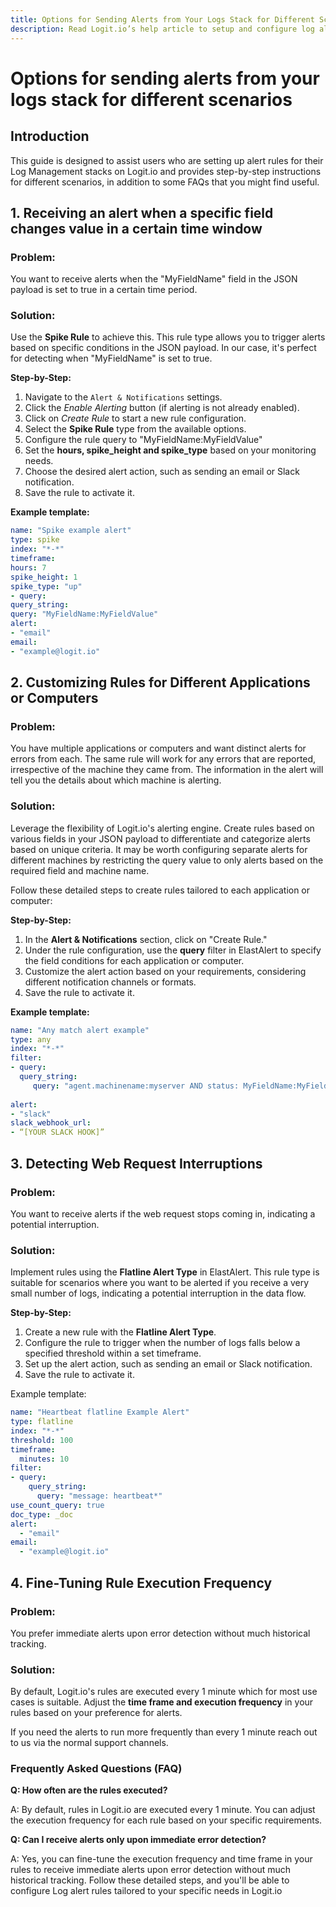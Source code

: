 ```yaml
---
title: Options for Sending Alerts from Your Logs Stack for Different Scenarios
description: Read Logit.io’s help article to setup and configure log alerting for more advanced scenarios including FAQs
---
```


# Options for sending alerts from your logs stack for different scenarios

## Introduction

This guide is designed to assist users who are setting up alert rules 
for their Log Management stacks on Logit.io and provides step-by-step 
instructions for different scenarios, in addition to some 
FAQs that you might find useful.

## 1. Receiving an alert when a specific field changes value in a certain time window

### Problem:

You want to receive alerts when the "MyFieldName" field in the 
JSON payload is set to true in a certain time period.

### Solution:

Use the **Spike Rule** to achieve this. This rule type allows you to 
trigger alerts based on specific conditions in the JSON payload. In 
our case, it's perfect for detecting when "MyFieldName" is set to true.

**Step-by-Step:**
1. Navigate to the `Alert & Notifications` settings.
2. Click the _Enable Alerting_ button (if alerting is not already enabled).
3. Click on _Create Rule_ to start a new rule configuration.
4. Select the **Spike Rule** type from the available options.
5. Configure the rule query to "MyFieldName:MyFieldValue"
6. Set the **hours, spike_height and spike_type** based on your monitoring needs.
7. Choose the desired alert action, such as sending an email or Slack notification.
8. Save the rule to activate it.

**Example template:**

```yaml copy
name: "Spike example alert"
type: spike
index: "*-*"
timeframe:
hours: 7
spike_height: 1
spike_type: "up"
- query:
query_string:
query: "MyFieldName:MyFieldValue"
alert:
- "email"
email:
- "example@logit.io"
```

## 2. Customizing Rules for Different Applications or Computers

### Problem:

You have multiple applications or computers and want distinct alerts 
for errors from each. The same rule will work for any errors that are 
reported, irrespective of the machine they came from. The information 
in the alert will tell you the details about which machine is alerting.

### Solution:

Leverage the flexibility of Logit.io's alerting engine. Create rules 
based on various fields in your JSON payload to differentiate and 
categorize alerts based on unique criteria. It may be worth configuring 
separate alerts for different machines by restricting the query value 
to only alerts based on the required field and machine name.

Follow these detailed steps to create rules tailored to each application or computer:

**Step-by-Step:**
1. In the **Alert & Notifications** section, click on "Create Rule."
2. Under the rule configuration, use the **query** filter in ElastAlert to specify the field conditions for each application or computer.
3. Customize the alert action based on your requirements, considering different notification channels or formats.
4. Save the rule to activate it.

**Example template:**

```yaml copy
name: "Any match alert example"
type: any
index: "*-*"
filter:
- query:
  query_string:
     query: "agent.machinename:myserver AND status: MyFieldName:MyFieldValue"
    
alert:
- "slack"
slack_webhook_url:
- “[YOUR SLACK HOOK]”
```

## 3. Detecting Web Request Interruptions

### Problem:

You want to receive alerts if the web request stops coming in, indicating a potential interruption.

### Solution:

Implement rules using the **Flatline Alert Type** in ElastAlert. This 
rule type is suitable for scenarios where you want to be alerted if you 
receive a very small number of logs, indicating a potential 
interruption in the data flow.

**Step-by-Step:**
1. Create a new rule with the **Flatline Alert Type**.
2. Configure the rule to trigger when the number of logs falls below a specified threshold within a set timeframe.
3. Set up the alert action, such as sending an email or Slack notification.
4. Save the rule to activate it.

Example template:

```yaml copy
name: "Heartbeat flatline Example Alert"
type: flatline
index: "*-*"
threshold: 100
timeframe:
  minutes: 10
filter:
- query:
    query_string:
      query: "message: heartbeat*"
use_count_query: true
doc_type: _doc
alert:
  - "email"
email:
  - "example@logit.io"
```

## 4. Fine-Tuning Rule Execution Frequency

### Problem:

You prefer immediate alerts upon error detection without much historical tracking.

### Solution:

By default, Logit.io's rules are executed every 1 minute which for 
most use cases is suitable. Adjust the **time frame and execution frequency** 
in your rules based on your preference for alerts.

If you need the alerts to run more frequently than every 1 
minute reach out to us via the normal support channels.

### Frequently Asked Questions (FAQ)

**Q: How often are the rules executed?**

A: By default, rules in Logit.io are executed every 1 minute. You 
can adjust the execution frequency for each rule based on your specific requirements.

**Q: Can I receive alerts only upon immediate error detection?**

A: Yes, you can fine-tune the execution frequency and time frame in 
your rules to receive immediate alerts upon error detection without 
much historical tracking. Follow these detailed steps, and you'll 
be able to configure Log alert rules tailored to your specific needs in Logit.io